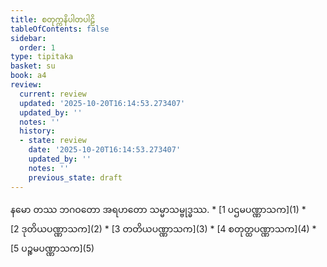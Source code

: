 ```yaml
---
title: စတုက္ကနိပါတပါဠိ
tableOfContents: false
sidebar:
  order: 1
type: tipitaka
basket: su
book: a4
review:
  current: review
  updated: '2025-10-20T16:14:53.273407'
  updated_by: ''
  notes: ''
  history:
  - state: review
    date: '2025-10-20T16:14:53.273407'
    updated_by: ''
    notes: ''
    previous_state: draft
---
```


<Paragraph number="1" type="center" book="a4">
နမော တဿ ဘဂဝတော အရဟတော သမ္မာသမ္ဗုဒ္ဓဿ.

<ReviewStatus review={frontmatter.review} showDetails={true} />

<HypothesisAnnotation frontmatter={frontmatter} />


</Paragraph>

<TableOfContents book="a4">
* [1 ပဌမပဏ္ဏာသက](1)
* [2 ဒုတိယပဏ္ဏာသက](2)
* [3 တတိယပဏ္ဏာသက](3)
* [4 စတုတ္ထပဏ္ဏာသက](4)
* [5 ပဉ္စမပဏ္ဏာသက](5)
</TableOfContents>